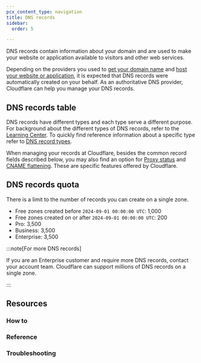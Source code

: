 ```yaml
---
pcx_content_type: navigation
title: DNS records
sidebar:
  order: 5

---
```



DNS records contain information about your domain and are used to make your website or application available to visitors and other web services.

Depending on the providers you used to [get your domain name](/fundamentals/setup/manage-domains/#get-a-domain-name) and [host your website or application](/fundamentals/setup/manage-domains/#host-your-domain), it is expected that DNS records were automatically created on your behalf. As an authoritative DNS provider, Cloudflare can help you manage your DNS records.

## DNS records table

DNS records have different types and each type serve a different purpose. For background about the different types of DNS records, refer to the [Learning Center](https://www.cloudflare.com/learning/dns/dns-records/). To quickly find reference information about a specific type refer to [DNS record types](/dns/manage-dns-records/reference/dns-record-types/).

When managing your records at Cloudflare, besides the common record fields described below, you may also find an option for [Proxy status](/dns/manage-dns-records/reference/proxied-dns-records/) and [CNAME flattening](dns/cname-flattening/). These are specific features offered by Cloudflare.

## DNS records quota

There is a limit to the number of records you can create on a single <GlossaryTooltip term="DNS zone">zone</GlossaryTooltip>.

- Free zones created before `2024-09-01 00:00:00 UTC`: 1,000
- Free zones created on or after `2024-09-01 00:00:00 UTC`: 200
- Pro: 3,500
- Business: 3,500
- Enterprise: 3,500

:::note[For more DNS records]

If you are an Enterprise customer and require more DNS records, contact your account team. Cloudflare can support millions of DNS records on a single zone.

:::

## Resources

### How to

<DirectoryListing folder="dns/manage-dns-records/how-to" />

### Reference

<DirectoryListing folder="dns/manage-dns-records/reference" />

### Troubleshooting

<DirectoryListing folder="dns/manage-dns-records/troubleshooting" />